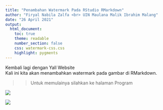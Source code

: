 ---
title: "Penambahan Watermark Pada RStudio RMarkdown"
author: "Firyal Nabila Zalfa <br> UIN Maulana Malik Ibrahim Malang"
date: "26 April 2021"
output: 
  html_document:
    toc: true
    theme: readable
    number_section: false
    css: watermark-css.css
    highlight: pygments
---

Kembali lagi dengan Yall Website
<br> Kali ini kita akan menambahkan watermark pada gambar di RMarkdown.

>> Untuk memulainya silahkan ke halaman Program

![](https://www.soalumptkin.com/wp-content/uploads/2019/02/pendaftaran-2Buin-2Bmalang-2B2019-2Bspan-2Bptkin-2Bum-2Bptkin-2Bsnmptn-2Bsbmptn-2Bmandiri-2Bjurusan-2Bprodi-2Bdaya-2Btampung-2Bkuota-2Bpassing-2Bgrade-2Bnilai-2Brata-rata-2Bukt-2Bbeasiswa.jpg)

<dic class="watermark"><img src="https://pbs.twimg.com/profile_images/513907821113389056/zU9lKbuT_400x400.jpeg"></div>
